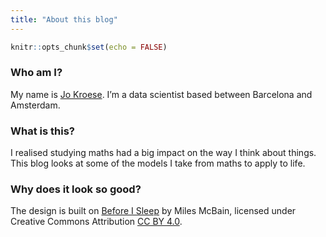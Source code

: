 ```yaml
---
title: "About this blog"
---
```


```r
knitr::opts_chunk$set(echo = FALSE)
```

### Who am I?

My name is [Jo Kroese](https://jokroese.com). I'm a data scientist based between Barcelona and Amsterdam.

### What is this?

I realised studying maths had a big impact on the way I think about things. This blog looks at some of the models I take from maths to apply to life.

### Why does it look so good?

The design is built on [Before I Sleep](https://www.milesmcbain.com/) by Miles McBain, licensed under Creative Commons Attribution [CC BY 4.0](https://creativecommons.org/licenses/by/4.0/).